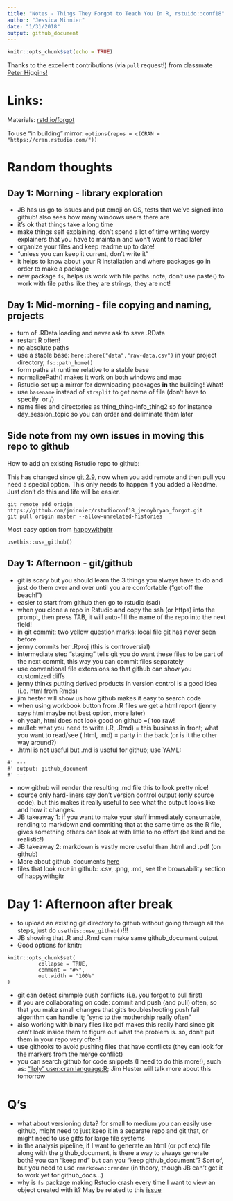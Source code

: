 ```yaml
---
title: "Notes - Things They Forgot to Teach You In R, rstuido::conf18"
author: "Jessica Minnier"
date: "1/31/2018"
output: github_document
---
```


```r
knitr::opts_chunk$set(echo = TRUE)
```

Thanks to the excellent contributions (via `pull` request!) from classmate [Peter Higgins!](https://github.com/higgi13425)

# Links:

Materials: [rstd.io/forgot](https://github.com/jennybc/what-they-forgot)

To use "in building" mirror: `options(repos = c(CRAN = "https://cran.rstudio.com/"))`

# Random thoughts

## Day 1: Morning - library exploration

- JB has us go to issues and put emoji on OS, tests that we've signed into github! also sees how many windows users there are
- it's ok that things take a long time
- make things self explaining, don't spend a lot of time writing wordy explainers that you have to maintain and won't want to read later
- organize your files and keep readme up to date!
- "unless you can keep it current, don't write it"
- it helps to know about your R installation and where packages go in order to make a package
- new package `fs`, helps us work with file paths. note, don't use paste() to work with file paths like they are strings, they are not!

## Day 1: Mid-morning - file copying and naming, projects

- turn of .RData loading and never ask to save .RData
- restart R often!
- no absolute paths
- use a stable base: `here::here("data","raw-data.csv")` in your project directory, `fs::path_home()`
- form paths at runtime relative to a stable base
- normalizePath() makes it work on both windows and mac
- Rstudio set up a mirror for downloading packages **in** the building! What!
- use `basename` instead of `strsplit` to get name of file (don't have to specify \ or /)
- name files and directories as thing_thing-info_thing2 so for instance day_session_topic so you can order and deliminate them later

## Side note from my own issues in moving this repo to github

How to add an existing Rstudio repo to github:

This has changed since [git 2.9](https://stackoverflow.com/questions/37937984/git-refusing-to-merge-unrelated-histories), now when you add remote and then pull you need a special option. This only needs to happen if you added a Readme. Just don't do this and life will be easier.

```
git remote add origin https://github.com/jminnier/rstudioconf18_jennybryan_forgot.git
git pull origin master --allow-unrelated-histories
```

Most easy option from [happywithgitr](http://happygitwithr.com/existing-github-last.html)

```
usethis::use_github()
```


## Day 1: Afternoon - git/github

- git is scary but you should learn the 3 things you always have to do and just do them over and over until you are comfortable ("get off the beach!")
- easier to start from github then go to rstudio (sad)
- when you clone a repo in Rstudio and copy the ssh (or https) into the prompt, then press TAB, it will auto-fill the name of the repo into the next field!
- in git commit: two yellow question marks: local file git has never seen before
- jenny commits her .Rproj (this is controversial)
- intermediate step "staging" tells git you do want these files to be part of the next commit, this way you can commit files separately
- use conventional file extensions so that github can show you customized diffs
- jenny thinks putting derived products in version control is a good idea (i.e. html from Rmds)
- jim hester will show us how github makes it easy to search code
- when using workbook button from .R files we get a html report (jenny says html maybe not best option, more later)
- oh yeah, html does not look good on github =( too raw!
- mullet: what you need to write (.R, .Rmd) = this business in front; what you want to read/see (.html, .md) = party in the back (or is it the other way around?)
- .html is not useful but .md is useful for github; use YAML:
```
#' ---
#' output: github_document
#' ---
```
- now github will render the resulting .md file this to look pretty nice!
- source only hard-liners say don't version control output (only source code). but this makes it really useful to see what the output looks like and how it changes.
- JB takeaway 1: if you want to make your stuff immediately consumable, rending to markdown and commiting that at the same time as the R file, gives something others can look at with little to no effort (be kind and be realistic!)
- JB takeaway 2: markdown is vastly more useful than .html and .pdf (on github)
- More about github_documents [here](http://rmarkdown.rstudio.com/github_document_format.html)
- files that look nice in github: .csv, .png, .md, see the browsability section of happywithgitr

# Day 1: Afternoon after break

- to upload an existing git directory to github without going through all the steps, just do `usethis::use_github()`!!!
- JB showing that .R and .Rmd can make same github_document output
- Good options for knitr:
```
knitr::opts_chunk$set(
          collapse = TRUE,
          comment = "#>",
          out.width = "100%"
)
```
- git can detect simmple push conflicts (i.e. you forgot to pull first)
- if you are collaborating on code: commit and push (and pull) often, so that you make small changes that git's troubleshooting push fail algorithm can handle it; "sync to the mothership really often"
- also working with binary files like pdf makes this really hard since git can't look inside them to figure out what the problem is. so, don't put them in your repo very often!
- use githooks to avoid pushing files that have conflicts (they can look for the markers from the merge conflict)
- you can search github for code snippets (I need to do this more!), such as: ["llply" user:cran language:R](https://github.com/search?l=r&q=%22llply%22+user%3Acran+language%3AR&ref=searchresults&type=Code&utf8=%E2%9C%93); Jim Hester will talk more about this tomorrow

# Q's

- what about versioning data? for small to medium you can easily use github, might need to just keep it in a separate repo and git that, or might need to use gitfs for large file systems
- in the analysis pipeline, if I want to generate an html (or pdf etc) file along with the github_document, is there a way to always generate both? you can "keep md" but can you "keep github_document"? Sort of, but you need to use `rmarkdown::render` (in theory, though JB can't get it to work yet for github_docs...)
- why is `fs` package making Rstudio crash every time I want to view an object created with it? May be related to this [issue](https://github.com/r-lib/fs/issues/58)

